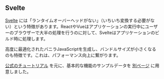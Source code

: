 ## Svelte

<a href="https://svelte.jp/">Svelte</a> には「ランタイムオーバーヘッドがない」（いちいち変換する必要がない）という特徴があります。ReactやVueはアプリケーションの実行中にユーザーのブラウザーで大半の処理を行うのに対して、Svelteはアプリケーションのビルド時に処理します。

高度に最適化されたバニラJavaScriptを生成し、バンドルサイズが小さくなるのも特徴です。これは、パフォーマンス向上に繋がります。

<p>
  <a href="https://learn.svelte.jp/tutorial/welcome-to-svelte">公式のチュートリアル</a>
  を元に、基本的な機能のサンプルデータを <a href="/svelte/">別ページ</a> に用意しました。
</p>
